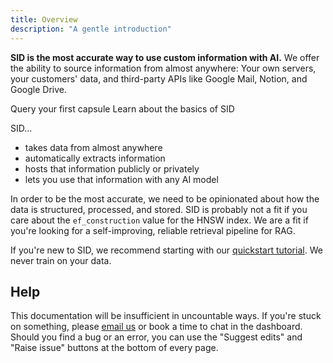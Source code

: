 ```yaml
---
title: Overview
description: "A gentle introduction"
---
```

**SID is the most accurate way to use custom information with AI.**
We offer the ability to source information from almost anywhere: 
Your own servers, your customers' data, and third-party APIs like Google Mail, Notion, and Google Drive.

<CardGroup cols={2}>
    <Card
    title="Quickstart tutorial"
    icon="rocket"
    href="/start/quickstart"
    >
    Query your first capsule
    </Card>
    <Card
    title="Core concepts"
    icon="book"
    href="/start/core-concepts"
    >
    Learn about the basics of SID
    </Card>
</CardGroup>

SID...
- takes data from almost anywhere
- automatically extracts information
- hosts that information publicly or privately
- lets you use that information with any AI model

In order to be the most accurate, we need to be opinionated about how the data is structured, processed, and stored.
SID is probably not a fit if you care about the `ef_construction` value for the <Tooltip tip="If you care, we might be interested in hiring you!">HNSW index</Tooltip>.
We are a fit if you're looking for a self-improving, reliable retrieval pipeline for RAG.

If you're new to SID, we recommend starting with our [quickstart tutorial](/start/quickstart).
<Note>We never train on your data.</Note>
## Help 
This documentation will be insufficient in uncountable ways. 
If you're stuck on something, please [email us](mailto:support@sid.ai) or book a time to chat in the dashboard.
Should you find a bug or an error, you can use the "Suggest edits" and "Raise issue" buttons at the bottom of every page.